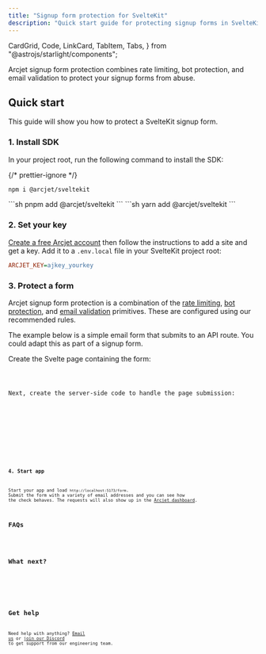 ```yaml
---
title: "Signup form protection for SvelteKit"
description: "Quick start guide for protecting signup forms in SvelteKit."
---
```


  CardGrid,
  Code,
  LinkCard,
  TabItem,
  Tabs,
} from "@astrojs/starlight/components";

Arcjet signup form protection combines rate limiting, bot protection, and email
validation to protect your signup forms from abuse.

<WhatIsArcjet />

## Quick start

This guide will show you how to protect a SvelteKit signup form.

### 1. Install SDK

In your project root, run the following command to install the SDK:

{/* prettier-ignore */}
<Tabs>
<TabItem label="npm">
```sh
npm i @arcjet/sveltekit
```
</TabItem>
<TabItem label="pnpm">
```sh
pnpm add @arcjet/sveltekit
```
</TabItem>
<TabItem label="yarn">
```sh
yarn add @arcjet/sveltekit
```
</TabItem>
</Tabs>

### 2. Set your key

[Create a free Arcjet account](https://app.arcjet.com) then follow the
instructions to add a site and get a key. Add it to a `.env.local` file in your
SvelteKit project root:

```ini title=".env.local"
ARCJET_KEY=ajkey_yourkey
```

### 3. Protect a form

Arcjet signup form protection is a combination of the [rate
limiting](/rate-limiting/quick-start/sveltekit), [bot
protection](/bot-protection/quick-start?f=sveltekit), and [email
validation](/email-validation/quick-start/sveltekit) primitives. These are
configured using our recommended rules.

The example below is a simple email form that submits to an API route. You could
adapt this as part of a signup form.

Create the Svelte page containing the form:

<Code code={Step3Svelte} lang="js" title="/src/routes/form/+page.svelte" />

Next, create the server-side code to handle the page submission:

<Tabs>
  <TabItem label="TS">
    <Code code={Step3TS} lang="ts" title="/src/routes/form/+server.ts" />
  </TabItem>
  <TabItem label="JS">
    <Code code={Step3JS} lang="js" title="/src/routes/form/+server.js" />
  </TabItem>
</Tabs>

### 4. Start app

Start your app and load `http://localhost:5173/form`. Submit the form with a
variety of email addresses and you can see how the check behaves. The requests
will also show up in the [Arcjet dashboard](https://app.arcjet.com).

## FAQs

<FAQs />

## What next?

<CardGrid>
  <LinkCard
    title="SDK reference"
    href="/reference/sveltekit"
    description="SvelteKit SDK reference guide."
  />
  <LinkCard
    title="Testing"
    href="/testing"
    description="Write tests for your rules."
  />
</CardGrid>

## Get help

Need help with anything? [Email us](mailto:support@arcjet.com) or [join our
Discord](https://discord.gg/TPra6jqZDC) to get support from our
engineering team.

<Comments />

